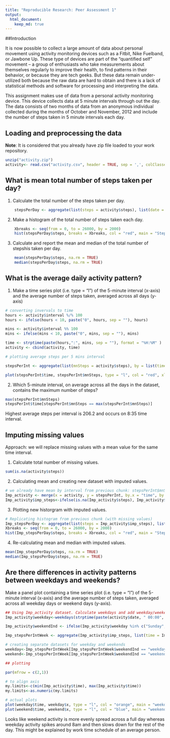 ```yaml
---
title: "Reproducible Research: Peer Assessment 1"
output: 
  html_document:
    keep_md: true
---
```

##Introduction

It is now possible to collect a large amount of data about personal movement using activity monitoring devices such as a Fitbit, Nike Fuelband, or Jawbone Up. These type of devices are part of the “quantified self” movement – a group of enthusiasts who take measurements about themselves regularly to improve their health, to find patterns in their behavior, or because they are tech geeks. But these data remain under-utilized both because the raw data are hard to obtain and there is a lack of statistical methods and software for processing and interpreting the data.

This assignment makes use of data from a personal activity monitoring device. This device collects data at 5 minute intervals through out the day. The data consists of two months of data from an anonymous individual collected during the months of October and November, 2012 and include the number of steps taken in 5 minute intervals each day.


## Loading and preprocessing the data
**Note**: It is considered that you already have zip file loaded to your work repository.
```r
unzip("activity.zip")
activity<- read.csv("activity.csv", header = TRUE, sep = ',', colClasses = c("numeric", "character", "integer"))
```

## What is mean total number of steps taken per day?

1. Calculate the total number of the steps taken per day.
```r
    stepsPerDay <- aggregate(list(steps = activity$steps), list(date = activity$date), FUN = sum, na.rm = TRUE)
```

2. Make a histogram of the total number of steps taken each day.
```r
    Xbreaks <- seq(from = 0, to = 26000, by = 2000)
    hist(stepsPerDay$steps, breaks = Xbreaks, col = "red", main = "Steps per day", xlab = "Steps")
```

3. Calculate and report the mean and median of the total number of stepshis taken per day.
```r
    mean(stepsPerDay$steps, na.rm = TRUE)
    median(stepsPerDay$steps, na.rm = TRUE)
```

## What is the average daily activity pattern?
1. Make a time series plot (i.e. type = "l") of the 5-minute interval (x-axis) and the average number of steps taken, averaged across all days (y-axis)


```r
# converting invervals to time
hours <- activity$interval %/% 100
hours <- ifelse(hours < 10, paste("0", hours, sep = ""), hours)

mins <- activity$interval %% 100
mins <- ifelse(mins < 10, paste("0", mins, sep = ""), mins)

time <- strptime(paste(hours,":", mins, sep = ""), format = "%H:%M" )
activity <- cbind(activity, time)

# plotting average steps per 5 mins interval

stepsPerInt <- aggregate(list(mnSteps = activity$steps), by = list(time = activity$time), FUN = mean, na.rm = TRUE)

plot(stepsPerInt$time, stepsPerInt$mnSteps, type = "l", col = "red", xlab = "Time interval", ylab = "Average Steps", main = "Average steps per interval")
```

2. Which 5-minute interval, on average across all the days in the dataset, contains the maximum number of steps?

```r
max(stepsPerInt$mnSteps)
stepsPerInt$time[stepsPerInt$mnSteps == max(stepsPerInt$mnSteps)]
```
Highest average steps per interval is 206.2 and occurs on 8:35 time interval.

## Imputing missing values

Approach: we will replace missing values with a mean value for the same time interval.

1. Calculate total number of missing values.
```r
sum(is.na(activity$steps))
```

2. Calculating mean and creating new dataset with imputed values.
```r
# we already have mean by interval from previous chunk: stepsPerInt$mnSteps. Merging in a new dataset
Imp_activity <- merge(x = activity, y = stepsPerInt, by.x = "time", by.y = "time", all.x = TRUE)
Imp_activity$imp_steps<-ifelse(is.na(Imp_activity$steps), Imp_activity$mnSteps, Imp_activity$steps)
```

3. Plotting new historgram with imputed values. 
```r
# Replicating histogram from previous chunk (with missing values)
Imp_stepsPerDay <- aggregate(list(steps = Imp_activity$imp_steps), list(date = Imp_activity$date), FUN = sum, na.rm = TRUE)
Xbreaks <- seq(from = 0, to = 26000, by = 2000)
hist(Imp_stepsPerDay$steps, breaks = Xbreaks, col = "red", main = "Steps per day", xlab = "Steps")
```

4. Re-calculating mean and median with imputed values.
```r
mean(Imp_stepsPerDay$steps, na.rm = TRUE)
median(Imp_stepsPerDay$steps, na.rm = TRUE)
```


## Are there differences in activity patterns between weekdays and weekends?

Make a panel plot containing a time series plot (i.e. type = "l") of the 5-minute interval (x-axis) and the average number of steps taken, averaged across all weekday days or weekend days (y-axis). 

```r
## Using Imp_activity dataset. Calculate weekdays and add weekday/weekend indicator
Imp_activity$weekday<-weekdays(strptime(paste(activity$date, " 00:00", sep = ""), format = "%Y-%m-%d %H:%M"))

Imp_activity$weekendInd <- ifelse(Imp_activity$weekday %in% c("Sunday", "Saturday"), "weekend", "weekday")

Imp_stepsPerIntWeek <- aggregate(Imp_activity$imp_steps, list(time = Imp_activity$time, weekendInd = Imp_activity$weekendInd), mean, na.rm = TRUE)

# creating separate datasets for weekday and weekends
weekday<-Imp_stepsPerIntWeek[Imp_stepsPerIntWeek$weekendInd == "weekday",]
weekend<-Imp_stepsPerIntWeek[Imp_stepsPerIntWeek$weekendInd == "weekend",]

## plotting

par(mfrow = c(2,1))

# to align axis
my.limits<-c(min(Imp_activity$time), max(Imp_activity$time))
my.limits<-as.numeric(my.limits)

# actual plots
plot(weekday$time, weekday$x, type = "l", col = "orange", main = "weekday average steps", xlab = "time interval", ylab = "steps", ylim = c(0,250) , xlim = my.limits )
plot(weekend$time, weekend$x, type = "l", col = "blue", main = "weekend average steps", xlab = "time interval", ylab = "steps", ylim = c(0,250), xlim = my.limits)
```

Looks like weekend activity is more evenly spread across a full day whereas weekday activity spikes around 8am and then slows down for the rest of the day. This might be explained by work time schedule of an average person.

